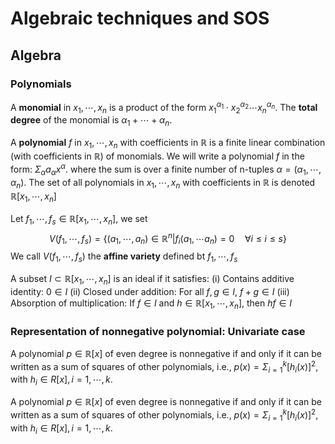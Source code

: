 # Algebraic techniques and SOS

## Algebra

### Polynomials

::: {.definitionbox}
::: {.definition #monomial name="Monomial,Polynomial"}
  A **monomial** in $x_1,\cdots,x_n$ is a product of the form $x_1^{\alpha_1}\cdot x_2^{\alpha_2}\cdots x_n^{\alpha_n}$. The **total degree** of the monomial is $\alpha_1+\cdots+\alpha_n$.
  
  A **polynomial** $f$ in $x_1,\cdots,x_n$ with coefficients in $\mathbb{R}$ is a finite linear combination (with coefficients in $\mathbb{R}$) of monomials. We will write a polynomial $f$ in the form: $\Sigma_\alpha a_\alpha x^\alpha$. where the sum is over a finite number of n-tuples $\alpha = (\alpha_1,\cdots,\alpha_n)$. The set of all polynomials in $x_1,\cdots,x_n$ with coefficients in $\mathbb{R}$ is denoted $\mathbb{R}[x_1,\cdots,x_n]$
:::
:::

::: {.definitionbox}
::: {.definition #affinevariety name="Affine Variety"}
  Let $f_1,\cdots,f_s\in\mathbb{R}[x_1,\cdots,x_n]$, we set $$V(f_1,\cdots,f_s) = \{(a_1,\cdots,a_n)\in\mathbb{R}^n|f_i(a_1,\cdots a_n)=0 \quad \forall i\leq i\leq s\}$$ We call $V(f_1,\cdots,f_s)$ the **affine variety** defined bt $f_1,\cdots,f_s$
:::
:::

::: {.definitionbox}
::: {.definition #ideal name="Ideal"}
  A subset $I\subset \mathbb{R}[x_1,\cdots,x_n]$ is an ideal if it satisfies:
  (i) Contains additive identity: $0\in I$
  (ii) Closed under addition: For all $f,g\in I$, $f+g\in I$
  (iii) Absorption of multiplication: If $f\in I$ and $h\in \mathbb{R}[x_1,\cdots,x_n]$, then $hf\in I$
:::
:::

::: {.definitionbox}
::: {.definition #sosquadpreorder name="Sum of squares,Quadratic Module and Preordering"}

:::
:::

### Representation of nonnegative polynomial: Univariate case

::: {.theorembox}
::: {.theorem #uniglobal name="Global version"}
  A polynomial $p\in\mathbb{R}[x]$ of even degree is nonnegative if and only if it can be written as a sum of squares of other polynomials, i.e., $p(x) = \Sigma^k_{i=1}[h_i(x)]^2$, with $h_i\in R[x], i = 1,\cdots, k$.
:::
:::

::: {.theorembox}
::: {.theorem #unifiniteinterval name="Compact interval version"}
  A polynomial $p\in\mathbb{R}[x]$ of even degree is nonnegative if and only if it can be written as a sum of squares of other polynomials, i.e., $p(x) = \Sigma^k_{i=1}[h_i(x)]^2$, with $h_i\in R[x], i = 1,\cdots, k$.
:::
:::
